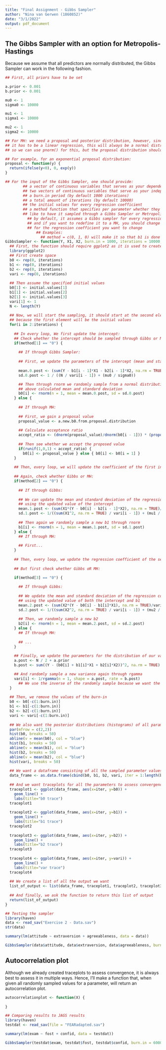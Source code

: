 ```yaml
---
title: "Final Assignment - Gibbs Sampler"
author: "Nina van Gerwen (1860852)"
date: "3/1/2022"
output: pdf_document
---
```


## The Gibbs Sampler with an option for Metropolis-Hastings

Because we assume that all predictors are normally distributed, the Gibbs
Sampler can work in the following fashion.

```r
## First, all priors have to be set

a.prior <- 0.001
b.prior <- 0.001

mu0 <- 1
sigma0 <- 10000

mu1 <- 1
sigma1 <- 10000

mu2 <- 1
sigma2 <- 10000

## For MH: we need a proposal and posterior distribution, however, since
## it has to be a linear regression, this will always be a normal distribution
## so we can use pnorm() for this, but the proposal distribution should be specified!

## For example, for an exponential proposal distribution:
proposal <- function(y) {
  return(ifelse(y<0), 0, exp(y))
}

## For the input of the Gibbs Sampler, one should provide: 
        ## a vector of continuous variables that serves as your dependent variable
        ## two vectors of continuous variables that serve as your independent variables
        ## a burn.in period (by default 1000 iterations)
        ## a total amount of iterations (by default 10000)
        ## the initial values for every regression coefficient
        ## a method function that specifies per parameter whether they would 
        ## like to have it sampled through a Gibbs Sampler or Metropolis Hastings algorithm
          ## by default, it assumes a Gibbs sampler for every regression coefficient, 
          ## and if you want to redefine it to a MH, you should change the 0 to a 1
          ## for the regression coefficient you want to change
              ## Examples: 
                ## method = c(0, 1, 0) will make it so that b1 is done through MH
GibbsSampler <- function(Y, X1, X2, burn.in = 1000, iterations = 10000, initial.values = c(1, 1, 1), method = c(0, 0, 0)) {
  ## First, the function should require ggplot2 as it is used to create traceplots later
  library(ggplot2)
  ## First create space
  b0 <- rep(0, iterations)
  b1 <- rep(0, iterations)
  b2 <- rep(0, iterations)
  vari <- rep(0, iterations)
  
  ## Then assume the specified initial values
  b0[1] <- initial.values[1]
  b1[1] <- initial.values[2]
  b2[1] <- initial.values[3]
  vari[1] <- 1
  N <- length(Y)
 
  ## Now, we will start the sampling, it should start at the second element
  ## because the first element will be the initial values
  for(i in 2:iterations) {
    
    ## In every loop, We first update the intercept:
    ## Check whether the intercept should be sampled through Gibbs or MH
    if(method[1] == "0") {
      
      ## If through Gibbs Sampler:
      
      ## First, we update the parameters of the intercept (mean and standard deviation) with the following formula:
    
      mean.0.post <- (sum(Y - b1[i - 1]*X1 - b2[i - 1]*X2, na.rm = TRUE)/vari[i - 1] + (mu0 / sigma0)) / ((N / vari[i - 1]) + (mu0 / sigma0))
      sd.0.post <- 1 / ((N / vari[i - 1]) + (mu0 / sigma0))

      ## Then through rnorm we randomly sample from a normal distribution the next value for b0 with the
      ## above calculated mean and standard deviation
      b0[i] <- rnorm(n = 1, mean = mean.0.post, sd = sd.0.post)
    } else {
      
      ## If through MH:
      
      ## First, we gain a proposal value
      proposal_value <- a.new.b0.from.proposal.distribution
      
      ## Calculate acceptance ratio
      accept_ratio <- (dnorm(proposal_value)/dnorm(b0[i - 1])) * (proposal(b0[i - 1])/proposal(proposal_value))
      
      ## Then see whether we accept the proposed value
      if(runif(1,0,1) < accept_ratio) {
        b0[i] <- proposal_value } else { b0[i] <- b0[i = 1] }
    }
 
    ## Then, every loop, we will update the coefficient of the first independent variable
    
    ## Again, check whether Gibbs or MH:
    if(method[2] == "0") {
    
      ## If through Gibbs:
      
      ## We can update the mean and standard deviation of the regression coefficient for the first variable
      ## using the updated value of the intercept
      mean.1.post <- (sum(X1*(Y - b0[i] - b2[i - 1]*X2), na.rm = TRUE)/vari[i - 1] + (mu1 / sigma1)) / sum(X1^2, na.rm = TRUE)/vari[i - 1] + (mu1 / sigma1)
      sd.1.post <- 1/((sum(X1^2, na.rm = TRUE) / vari[i - 1]) + (mu1 / sigma1))
    
      ## Then again we randomly sample a new b1 through rnorm
      b1[i] <- rnorm(n = 1, mean = mean.1.post, sd = sd.1.post)
    } else {
      ## If through MH:
      
      ## First... 
    }
    
    ## Then, every loop, we update the regression coefficient of the second variable
    
    ## But first check whether Gibbs oR MH:

    if(method[3] == "0") {
      
      ## If through Gibbs:
    
      ## We update the mean and standard deviation of the regression coefficient for the second variable
      ## using the updated value of both the intercept and b1
      mean.2.post <- (sum(X2*(Y - b0[i] - b1[i]*X1), na.rm = TRUE)/vari[i - 1] + (mu2 / sigma2)) / sum(X2^2, na.rm = TRUE)/vari[i - 1] + (mu2 / sigma2)
      sd.2.post <- 1/((sum(X2^2, na.rm = TRUE) / vari[i - 1]) + (mu2 / sigma2))
   
      ## Then, we randomly sample a new b2
      b2[i] <- rnorm(n = 1, mean = mean.2.post, sd = sd.2.post)
    } else {
      ## If through MH:
      
      ## ...
    }
    
    ## Finally, we update the parameters for the distribution of our variance using all above updated values
    a.post <- N / 2 + a.prior
    b.post <- sum((Y - (b0[i] + b1[i]*X1 + b2[i]*X2))^2, na.rm = TRUE) / 2 + b.prior

    ## And randomly sample a new variance again through rgamma
    vari[i] <- 1/rgamma(n = 1, shape = a.post, rate = b.post)
      ## We use the inverse of the randomly sample because we want the value of the variance, and not the precision.
  }
  
  ## Then, we remove the values of the burn-in
  b0 <- b0[-c(1:burn.in)]
  b1 <- b1[-c(1:burn.in)]
  b2 <- b2[-c(1:burn.in)]
  vari <- vari[-c(1:burn.in)]
  
  ## We also want the posterior distributions (histograms) of all parameters
  par(mfrow = c(2,2))
  hist(b0, breaks = 50)
  abline(v = mean(b0), col = "blue")
  hist(b1, breaks = 50)
  abline(v = mean(b1), col = "blue")
  hist(b2, breaks = 50)
  abline(v = mean(b2), col = "blue")
  hist(vari, breaks = 50)
  
  ## We want a dataframe consisting of all the sampled parameter values
  data_frame <- as.data.frame(cbind(b0, b1, b2, vari, iter = 1:length(b0)))
  
  ## And we want traceplots for all the parameters to assess convergence
  traceplot1 <- ggplot(data_frame, aes(x=iter, y=b0)) + 
    geom_line() + 
    labs(title="b0 trace")
  traceplot1
  
  traceplot2 <- ggplot(data_frame, aes(x=iter, y=b1)) + 
    geom_line() + 
    labs(title="b1 trace")
  traceplot2
  
  traceplot3 <- ggplot(data_frame, aes(x=iter, y=b2)) + 
    geom_line() + 
    labs(title="b2 trace")
  traceplot3
  
  traceplot4 <- ggplot(data_frame, aes(x=iter, y=vari)) + 
    geom_line() + 
    labs(title="var trace")
  traceplot4
  
  ## We create a list of all the output we want
  list_of_output <- list(data_frame, traceplot1, traceplot2, traceplot3, traceplot4)
  
  ## And finally, we ask the function to return this list of output
  return(list_of_output)
}

```

```r
## Testing the sampler
library(haven)
data <- read_sav("Exercise 2 - Data.sav")
str(data)

summary(lm(attitude ~ extraversion + agreeableness, data = data))

GibbsSampler(data$attitude, data$extraversion, data$agreeableness, burn.in = 1000, iterations = 10000, initial.values = c(50, .05, .1))

```

## Autocorrelation plot

Although we already created traceplots to assess convergence, it is always best
to assess it in multiple ways. Hence, I'll make a function that, when given 
all randomly sampled values for a parameter, will return an autocorrelation plot.

```r

autocorrelationplot <- function(X) {
  
}

```

```r
## Comparing results to JAGS results
library(haven)
testdat <- read_sav(file = "FEARadapted.sav")

summary(lm(exam ~ fost + confid, data = testdat))

GibbsSampler(testdat$exam, testdat$fost, testdat$confid, burn.in = 6000, iterations = 20000, initial.values = c(50, .01, .1))
```



